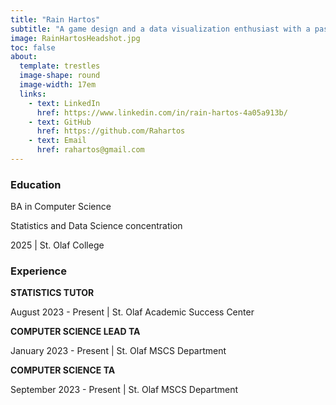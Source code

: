 ```yaml
---
title: "Rain Hartos"
subtitle: "A game design and a data visualization enthusiast with a passion to learn and create."
image: RainHartosHeadshot.jpg
toc: false
about: 
  template: trestles
  image-shape: round
  image-width: 17em
  links:
    - text: LinkedIn
      href: https://www.linkedin.com/in/rain-hartos-4a05a913b/
    - text: GitHub
      href: https://github.com/Rahartos
    - text: Email
      href: rahartos@gmail.com
---
```


### **Education**

BA in Computer Science

Statistics and Data Science concentration

2025 \| St. Olaf College

### Experience

**STATISTICS TUTOR**

August 2023 - Present \| St. Olaf Academic Success Center

**COMPUTER SCIENCE LEAD TA**

January 2023 - Present \| St. Olaf MSCS Department

**COMPUTER SCIENCE TA**

September 2023 - Present \| St. Olaf MSCS Department
